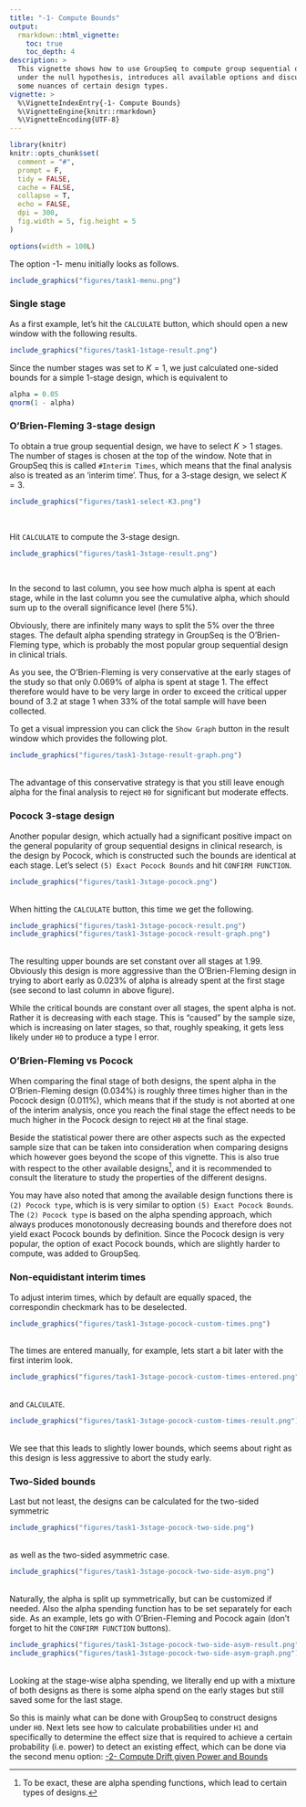 ```yaml
---
title: "-1- Compute Bounds"
output:
  rmarkdown::html_vignette:
    toc: true
    toc_depth: 4
description: >
  This vignette shows how to use GroupSeq to compute group sequential designs
  under the null hypothesis, introduces all available options and discusses
  some nuances of certain design types.
vignette: >
  %\VignetteIndexEntry{-1- Compute Bounds}
  %\VignetteEngine{knitr::rmarkdown}
  %\VignetteEncoding{UTF-8}
---
```


```r
library(knitr)
knitr::opts_chunk$set(
  comment = "#",
  prompt = F,
  tidy = FALSE,
  cache = FALSE,
  collapse = T,
  echo = FALSE,
  dpi = 300,
  fig.width = 5, fig.height = 5
)

options(width = 100L)
```

The option -1- menu initially looks as follows.

```r
include_graphics("figures/task1-menu.png")
```

### Single stage

As a first example, let's hit the `CALCULATE` button, which should open a
new window with the following results.

```r
include_graphics("figures/task1-1stage-result.png")
```

Since the number stages was set to $K = 1$, we just calculated one-sided
bounds for a simple 1-stage design, which is equivalent to

```r
alpha = 0.05
qnorm(1 - alpha)
```

### O'Brien-Fleming 3-stage design

To obtain a true group sequential design, we have to select $K > 1$ stages.
The number of stages is chosen at the top of the window.
Note that in GroupSeq this is called
`#Interim Times`, which means that the final analysis also is treated as an
'interim time'. Thus, for a 3-stage design, we select $K = 3$.

```r
include_graphics("figures/task1-select-K3.png")
```
<br>

Hit `CALCULATE` to compute the 3-stage design.

```r
include_graphics("figures/task1-3stage-result.png")
```

<br>

In the second to last column, you see how much alpha is spent at each stage,
while in the last column you see the cumulative alpha, which should sum up
to the overall significance level (here 5%). 

Obviously, there are infinitely many ways to split the 5% over the three stages.
The default alpha spending strategy in GroupSeq is the O'Brien-Fleming type,
which is probably the most popular group sequential design in clinical trials.

As you see, the O'Brien-Fleming is very conservative at the early stages
of the study so that only 0.069% of alpha is spent at stage 1. The effect 
therefore would have to be very large in order to exceed the critical
upper bound of 3.2 at stage 1 when 33% of the total sample will have been
collected.

To get a visual impression you can click the `Show Graph` button in the result
window which provides the following plot.

```r
include_graphics("figures/task1-3stage-result-graph.png")
```

<br>
The advantage of this conservative strategy is that you still leave enough
alpha for the final analysis to reject `H0` for significant but moderate effects.

### Pocock 3-stage design

Another popular design, which actually had a significant positive impact on 
the general popularity of group sequential designs in clinical research, 
is the design by Pocock, which is constructed such the bounds are identical
at each stage. Let's select `(5) Exact Pocock Bounds` and hit `CONFIRM FUNCTION`.

```r
include_graphics("figures/task1-3stage-pocock.png")
```

<br>
When hitting the `CALCULATE` button, this time we get the following.

```r
include_graphics("figures/task1-3stage-pocock-result.png")
include_graphics("figures/task1-3stage-pocock-result-graph.png")
```

<br>
The resulting upper bounds are set constant over all stages at
1.99. Obviously this design is more aggressive than the O'Brien-Fleming design
in trying to abort early as 0.023% of alpha is already spent at the first 
stage (see second to last column in above figure).

While the critical bounds are constant over all stages, the spent alpha is not.
Rather it is decreasing with each stage. This is "caused" by
the sample size, which is increasing on later stages, so that, roughly speaking,
it gets less likely under `H0` to produce a type I error.

### O'Brien-Fleming vs Pocock

When comparing the final stage of both designs, the spent alpha in the
O'Brien-Fleming design (0.034%) is roughly three times higher than in
the Pocock design (0.011%), which means that if the study is not aborted at
one of the interim analysis, once you reach the final stage the effect needs to
be much higher in the Pocock design to reject `H0` at the final stage.

Beside the statistical power there are other aspects such as
the expected sample size that can be taken into
consideration when comparing designs which however goes beyond the scope
of this vignette. This is also true with respect to the other available 
designs^[To be exact, these are alpha spending functions, which lead to
certain types of designs.],
and it is recommended to consult the literature to study the properties
of the different designs.

You may have also noted that among the available design functions there is
`(2) Pocock type`, which is is very similar to option `(5) Exact Pocock Bounds`.
The `(2) Pocock type` is based on the alpha spending approach, 
which always produces monotonously decreasing bounds and therefore does 
not yield exact Pocock bounds by 
definition. Since the Pocock design is very popular, the option of exact Pocock
bounds, which are slightly harder to compute, was added to GroupSeq.


### Non-equidistant interim times

To adjust interim times, which by default are equally spaced, the 
correspondin checkmark has to be deselected.
```r
include_graphics("figures/task1-3stage-pocock-custom-times.png")
```

<br>
The times are entered manually, for example, lets start a bit later with the
first interim look.

```r
include_graphics("figures/task1-3stage-pocock-custom-times-entered.png")
```

<br>
and `CALCULATE`.

```r
include_graphics("figures/task1-3stage-pocock-custom-times-result.png")
```

<br>
We see that this leads to slightly lower bounds, which seems about right as
this design is less aggressive to abort the study early.


### Two-Sided bounds

Last but not least, the designs can be calculated for the two-sided symmetric

```r
include_graphics("figures/task1-3stage-pocock-two-side.png")
```

<br>
as well as the two-sided asymmetric case.

```r
include_graphics("figures/task1-3stage-pocock-two-side-asym.png")
```

<br>
Naturally, the alpha is split up symmetrically, but can be customized if needed.
Also the alpha spending function has to be set separately for each side.
As an example, lets go with O'Brien-Fleming and Pocock again (don't forget to 
hit the `CONFIRM FUNCTION` buttons).


```r
include_graphics("figures/task1-3stage-pocock-two-side-asym-result.png")
include_graphics("figures/task1-3stage-pocock-two-side-asym-graph.png")
```

<br>
Looking at the stage-wise alpha spending, we literally end up with a mixture
of both designs as there is some alpha spend on the early stages but still
saved some for the last stage.

So this is mainly what can be done with GroupSeq to construct designs under `H0`.
Next lets see how to calculate probabilities under `H1` and specifically
to determine the effect size that is required to achieve a certain probability
(i.e. power) to detect an existing effect, which can be done via the second
menu option:
[-2- Compute Drift given Power and Bounds](https://rpahl.github.io/GroupSeq/articles/task-2-compute-drift.html)




